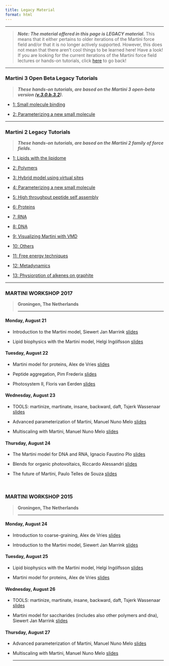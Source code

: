 ```yaml
---
title: Legacy Material
format: html
---
```


***
> **_Note: The material offered in this page is LEGACY material._** This means that it either pertains to older iterations of the Martini force field and/or that it is no longer actively supported. However, this does not mean that there aren't cool things to be learned here! Have a look!
If you are looking for the current iterations of the Martini force field lectures or hands-on tutorials, click [here](../index.qmd) to go back!

***

### Martini 3 Open Beta Legacy Tutorials

> **_These hands-on tutorials, are based on the Martini 3 open-beta version ([v.3.0.b.3.2](https://martini-library.s3.us-east-2.amazonaws.com/ff_parameters/martini3_beta/martini_3.0.b.3.2.tar))._**

- [1: Small molecule binding](martini3/small_molecule_binding.qmd)

- [2: Parameterizing a new small molecule](martini3/parameterizing_small_molecule.qmd)

<hr>

### Martini 2 Legacy Tutorials

> **_These hands-on tutorials, are based on the Martini 2 family of force fields._**

- [1: Lipids with the lipidome](martini2/lipids_and_lipidome.qmd)

- [2: Polymers](martini2/polymers.qmd)

- [3: Hybrid model using virtual sites](martini2/hybrid_models.qmd)

- [4: Parameterizing a new small molecule](martini2/parametrizing.qmd)

- [5: High throughput peptide self assembly](martini2/high_throughput.qmd)

- [6: Proteins](martini2/proteins.qmd)

- [7: RNA](martini2/rna.qmd)

- [8: DNA](martini2/dna.qmd)

- [9: Visualizing Martini with VMD](martini2/visualizing_martini.qmd)

- [10: Others](martini2/others.qmd)

- [11: Free energy techniques](martini2/free_energy.qmd)

- [12: Metadynamics](martini2/metadynamics.qmd)

- [13: Physiorption of alkenes on graphite](martini2/physisorption.qmd)

<hr>

### MARTINI WORKSHOP 2017 
> **Groningen, The Netherlands**
<hr>

#### Monday, August 21

- Introduction to the Martini model, Siewert Jan Marrink [slides](https://martini-library.s3.us-east-2.amazonaws.com/legacy_material/past_workshops/2017/lecture-01.pdf)

- Lipid biophysics with the Martini model, Helgi Ingólfsson [slides](https://martini-library.s3.us-east-2.amazonaws.com/legacy_material/past_workshops/2017/lecture-02.pdf)

 

#### Tuesday, August 22

- Martini model for proteins, Alex de Vries [slides](https://martini-library.s3.us-east-2.amazonaws.com/legacy_material/past_workshops/2017/lecture-03.pdf)

- Peptide aggregation, Pim Frederix [slides](https://martini-library.s3.us-east-2.amazonaws.com/legacy_material/past_workshops/2017/lecture-04.pdf)

- Photosystem II, Floris van Eerden [slides](https://martini-library.s3.us-east-2.amazonaws.com/legacy_material/past_workshops/2017/lecture-05.pdf)

 

#### Wednesday, August 23

- TOOLS: martinize, martinate, insane, backward, daft, Tsjerk Wassenaar [slides](https://martini-library.s3.us-east-2.amazonaws.com/legacy_material/past_workshops/2017/lecture-06.pdf)

- Advanced parameterization of Martini, Manuel Nuno Melo [slides](https://martini-library.s3.us-east-2.amazonaws.com/legacy_material/past_workshops/2017/lecture-08.pdf)

- Multiscaling with Martini, Manuel Nuno Melo [slides](https://martini-library.s3.us-east-2.amazonaws.com/legacy_material/past_workshops/2017/lecture-09.pdf)

 

#### Thursday, August 24

- The Martini model for DNA and RNA, Ignacio Faustino Plo [slides](https://martini-library.s3.us-east-2.amazonaws.com/legacy_material/past_workshops/2017/lecture-10.pdf)

- Blends for organic photovoltaics, Riccardo Alessandri [slides](https://martini-library.s3.us-east-2.amazonaws.com/legacy_material/past_workshops/2017/lecture-11.pdf)

- The future of Martini, Paulo Telles de Souza [slides](https://martini-library.s3.us-east-2.amazonaws.com/legacy_material/past_workshops/2017/lecture-12.pdf)


</br>

### MARTINI WORKSHOP 2015 
> **Groningen, The Netherlands**
<hr>
 
#### Monday, August 24

- Introduction to coarse-graining, Alex de Vries [slides](https://martini-library.s3.us-east-2.amazonaws.com/legacy_material/past_workshops/2015/lecture-01.pdf)

- Introduction to the Martini model, Siewert Jan Marrink [slides](https://martini-library.s3.us-east-2.amazonaws.com/legacy_material/past_workshops/2015/lecture-02.pdf)

#### Tuesday, August 25

- Lipid biophysics with the Martini model, Helgi Ingólfsson [slides](https://martini-library.s3.us-east-2.amazonaws.com/legacy_material/past_workshops/2015/lecture-03.pdf)

- Martini model for proteins, Alex de Vries [slides](https://martini-library.s3.us-east-2.amazonaws.com/legacy_material/past_workshops/2015/lecture-04.pdf)

#### Wednesday, August 26

- TOOLS: martinize, martinate, insane, backward, daft, Tsjerk Wassenaar [slides](https://martini-library.s3.us-east-2.amazonaws.com/legacy_material/past_workshops/2015/lecture-05.pdf)

- Martini model for saccharides (includes also other polymers and dna), Siewert Jan Marrink [slides](https://martini-library.s3.us-east-2.amazonaws.com/legacy_material/past_workshops/2015/lecture-06.pdf)

#### Thursday, August 27

- Advanced parameterization of Martini, Manuel Nuno Melo [slides](https://martini-library.s3.us-east-2.amazonaws.com/legacy_material/past_workshops/2015/lecture-07.pdf)

- Multiscaling with Martini, Manuel Nuno Melo [slides](https://martini-library.s3.us-east-2.amazonaws.com/legacy_material/past_workshops/2015/lecture-08.pdf)
<hr>

